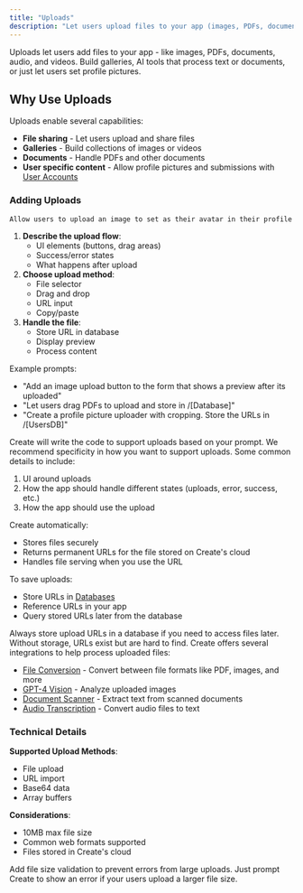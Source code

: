 ```yaml
---
title: "Uploads"
description: "Let users upload files to your app (images, PDFs, documents, audio, videos, etc.)"
---
```


Uploads let users add files to your app - like images, PDFs, documents, audio, and videos. Build galleries, AI tools that process text or documents, or just let users set profile pictures.

## Why Use Uploads

Uploads enable several capabilities:

- **File sharing** - Let users upload and share files
- **Galleries** - Build collections of images or videos
- **Documents** - Handle PDFs and other documents
- **User specific content** - Allow profile pictures and submissions with [User Accounts](/builder/user-accounts)

### Adding Uploads

```
Allow users to upload an image to set as their avatar in their profile
```

1. **Describe the upload flow**:
   - UI elements (buttons, drag areas)
   - Success/error states
   - What happens after upload
2. **Choose upload method**:
   - File selector
   - Drag and drop
   - URL input
   - Copy/paste
3. **Handle the file**:
   - Store URL in database
   - Display preview
   - Process content

Example prompts:

- "Add an image upload button to the form that shows a preview after its uploaded"
- "Let users drag PDFs to upload and store in /[Database]"
- "Create a profile picture uploader with cropping. Store the URLs in /[UsersDB]"

Create will write the code to support uploads based on your prompt. We recommend specificity in how you want to support uploads. Some common details to include:

1. UI around uploads
2. How the app should handle different states (uploads, error, success, etc.)
3. How the app should use the upload

Create automatically:

- Stores files securely
- Returns permanent URLs for the file stored on Create's cloud
- Handles file serving when you use the URL

To save uploads:

- Store URLs in [Databases](/builder/databases)
- Reference URLs in your app
- Query stored URLs later from the database

<Tip>
  Always store upload URLs in a database if you need to access files later. Without storage, URLs exist but are hard to find.
</Tip>

<Info>
  Create offers several integrations to help process uploaded files:

  - [File Conversion](/builder/integrations#file-conversion) - Convert between file formats like PDF, images, and more
  - [GPT-4 Vision](/builder/integrations#gpt-4-vision) - Analyze uploaded images
  - [Document Scanner](/builder/integrations#document-scanner) - Extract text from scanned documents
  - [Audio Transcription](/builder/integrations#audio-transcription) - Convert audio files to text
</Info>

### Technical Details

**Supported Upload Methods**:

- File upload
- URL import
- Base64 data
- Array buffers

**Considerations**:

- 10MB max file size
- Common web formats supported
- Files stored in Create's cloud

<Info>
  Add file size validation to prevent errors from large uploads. Just prompt Create to show an error if your users upload a larger file size.
</Info>